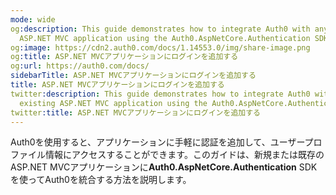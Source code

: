 ```yaml
---
mode: wide
og:description: This guide demonstrates how to integrate Auth0 with any new or existing
  ASP.NET MVC application using the Auth0.AspNetCore.Authentication SDK.
og:image: https://cdn2.auth0.com/docs/1.14553.0/img/share-image.png
og:title: ASP.NET MVCアプリケーションにログインを追加する
og:url: https://auth0.com/docs/
sidebarTitle: ASP.NET MVCアプリケーションにログインを追加する
title: ASP.NET MVCアプリケーションにログインを追加する
twitter:description: This guide demonstrates how to integrate Auth0 with any new or
  existing ASP.NET MVC application using the Auth0.AspNetCore.Authentication SDK.
twitter:title: ASP.NET MVCアプリケーションにログインを追加する
---
```


Auth0を使用すると、アプリケーションに手軽に認証を追加して、ユーザープロファイル情報にアクセスすることができます。このガイドは、新規または既存のASP.NET MVCアプリケーションに**Auth0.AspNetCore.Authentication** SDKを使ってAuth0を統合する方法を説明します。